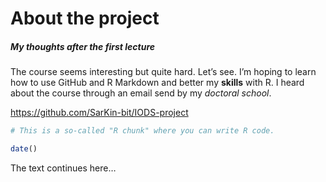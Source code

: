
# About the project
##### My thoughts after the first lecture
The course seems interesting but quite hard. Let's see. I'm hoping to learn how to use GitHub and R Markdown and better my **skills** with R. I heard about the course through an email send by my *doctoral school*. 

<https://github.com/SarKin-bit/IODS-project>

```r
# This is a so-called "R chunk" where you can write R code.

date()

```

The text continues here...
